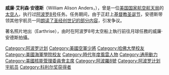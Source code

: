 {{宇航员信息框
| 姓名                  =威廉·艾利森·安德斯
| 照片                  =William_Anders.jpg
| 标题                  =美国国家航空航天局宇航员
| 国籍                  ={{flagicon|USA}} [[美国|美国]]
| 状态                  =已退役
| 出生日期          ={{birth date and age|1933|10|17}}
| 出生地点          ={{HKG-1910}}
| 之前职业          =[[工程师|工程师]]
| 军阶                  =[[少将|少将]]（[[美国空军|美国空军]]）
| 选择                  =[[第三组宇航员|第三组宇航员]]
| 太空时间          =6天3小时0分钟
| 任务                  =[[阿波罗8号|阿波罗8号]]
| 任务徽章          =[[File:Apollo-8-patch.png|30px]]
|}}
'''威廉·艾利森·安德斯'''（William Alison Anders，{{bd|1933年|10月17日|catIdx=A}}），曾是一位[[美国国家航空航天局|美国国家航空航天局]]的[[太空人|太空人]]，执行过[[阿波罗8号|阿波罗8号]]任务。任务期间，由于正赶上[[基督教|基督教]][[圣诞节|圣诞节]]，安德斯带领其他宇航员一同[[阿波罗8号宇航员朗读创世记|朗读了圣经创世记的部分内容]]，引发争议。

著名照片地出（Earthrise），由时在阿波罗8号太空船上執行前往月球任務的威廉·安德斯拍攝。
{{曾前往月球的人类}}
{{第三组宇航员}}
{{Time Persons of the Year 1951–1975}}
{{Authority control}}
{{宇航员小作品}}
{{DEFAULTSORT:Anders, William}}
[[Category:阿波罗计划|Category:阿波罗计划]]
[[Category:美國空軍少將|Category:美國空軍少將]]
[[Category:哈佛大學校友|Category:哈佛大學校友]]
[[Category:美國海軍學院校友|Category:美國海軍學院校友]]
[[Category:時代年度風雲人物|Category:時代年度風雲人物]]
[[Category:通用動力|Category:通用動力]]
[[Category:美國核能管理委員會主席|Category:美國核能管理委員會主席]]
[[Category:阿波羅8號|Category:阿波羅8號]]
[[Category:阿波罗计划宇航员|Category:阿波罗计划宇航员]]
[[Category:科利尔奖获得者|Category:科利尔奖获得者]]